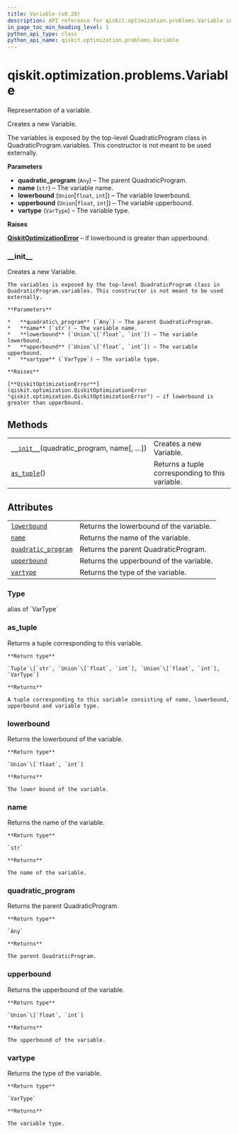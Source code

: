 ```yaml
---
title: Variable (v0.28)
description: API reference for qiskit.optimization.problems.Variable in qiskit v0.28
in_page_toc_min_heading_level: 1
python_api_type: class
python_api_name: qiskit.optimization.problems.Variable
---
```


<span id="qiskit-optimization-problems-variable" />

# qiskit.optimization.problems.Variable

<Class id="qiskit.optimization.problems.Variable" isDedicatedPage={true} github="https://github.com/qiskit-community/qiskit-aqua/tree/stable/0.9/qiskit/optimization/problems/variable.py" signature="Variable(quadratic_program, name, lowerbound=0, upperbound=1e+20, vartype=<VarType.CONTINUOUS: 0>)" modifiers="class">
  Representation of a variable.

  Creates a new Variable.

  The variables is exposed by the top-level QuadraticProgram class in QuadraticProgram.variables. This constructor is not meant to be used externally.

  **Parameters**

  *   **quadratic\_program** (`Any`) – The parent QuadraticProgram.
  *   **name** (`str`) – The variable name.
  *   **lowerbound** (`Union`\[`float`, `int`]) – The variable lowerbound.
  *   **upperbound** (`Union`\[`float`, `int`]) – The variable upperbound.
  *   **vartype** (`VarType`) – The variable type.

  **Raises**

  [**QiskitOptimizationError**](qiskit.optimization.QiskitOptimizationError "qiskit.optimization.QiskitOptimizationError") – if lowerbound is greater than upperbound.

  ### \_\_init\_\_

  <Function id="qiskit.optimization.problems.Variable.__init__" signature="__init__(quadratic_program, name, lowerbound=0, upperbound=1e+20, vartype=<VarType.CONTINUOUS: 0>)">
    Creates a new Variable.

    The variables is exposed by the top-level QuadraticProgram class in QuadraticProgram.variables. This constructor is not meant to be used externally.

    **Parameters**

    *   **quadratic\_program** (`Any`) – The parent QuadraticProgram.
    *   **name** (`str`) – The variable name.
    *   **lowerbound** (`Union`\[`float`, `int`]) – The variable lowerbound.
    *   **upperbound** (`Union`\[`float`, `int`]) – The variable upperbound.
    *   **vartype** (`VarType`) – The variable type.

    **Raises**

    [**QiskitOptimizationError**](qiskit.optimization.QiskitOptimizationError "qiskit.optimization.QiskitOptimizationError") – if lowerbound is greater than upperbound.
  </Function>

  ## Methods

  |                                                                                                                                                |                                                 |
  | ---------------------------------------------------------------------------------------------------------------------------------------------- | ----------------------------------------------- |
  | [`__init__`](#qiskit.optimization.problems.Variable.__init__ "qiskit.optimization.problems.Variable.__init__")(quadratic\_program, name\[, …]) | Creates a new Variable.                         |
  | [`as_tuple`](#qiskit.optimization.problems.Variable.as_tuple "qiskit.optimization.problems.Variable.as_tuple")()                               | Returns a tuple corresponding to this variable. |

  ## Attributes

  |                                                                                                                                           |                                         |
  | ----------------------------------------------------------------------------------------------------------------------------------------- | --------------------------------------- |
  | [`lowerbound`](#qiskit.optimization.problems.Variable.lowerbound "qiskit.optimization.problems.Variable.lowerbound")                      | Returns the lowerbound of the variable. |
  | [`name`](#qiskit.optimization.problems.Variable.name "qiskit.optimization.problems.Variable.name")                                        | Returns the name of the variable.       |
  | [`quadratic_program`](#qiskit.optimization.problems.Variable.quadratic_program "qiskit.optimization.problems.Variable.quadratic_program") | Returns the parent QuadraticProgram.    |
  | [`upperbound`](#qiskit.optimization.problems.Variable.upperbound "qiskit.optimization.problems.Variable.upperbound")                      | Returns the upperbound of the variable. |
  | [`vartype`](#qiskit.optimization.problems.Variable.vartype "qiskit.optimization.problems.Variable.vartype")                               | Returns the type of the variable.       |

  ### Type

  <Attribute id="qiskit.optimization.problems.Variable.Type">
    alias of `VarType`
  </Attribute>

  ### as\_tuple

  <Function id="qiskit.optimization.problems.Variable.as_tuple" signature="as_tuple()">
    Returns a tuple corresponding to this variable.

    **Return type**

    `Tuple`\[`str`, `Union`\[`float`, `int`], `Union`\[`float`, `int`], `VarType`]

    **Returns**

    A tuple corresponding to this variable consisting of name, lowerbound, upperbound and variable type.
  </Function>

  ### lowerbound

  <Attribute id="qiskit.optimization.problems.Variable.lowerbound">
    Returns the lowerbound of the variable.

    **Return type**

    `Union`\[`float`, `int`]

    **Returns**

    The lower bound of the variable.
  </Attribute>

  ### name

  <Attribute id="qiskit.optimization.problems.Variable.name">
    Returns the name of the variable.

    **Return type**

    `str`

    **Returns**

    The name of the variable.
  </Attribute>

  ### quadratic\_program

  <Attribute id="qiskit.optimization.problems.Variable.quadratic_program">
    Returns the parent QuadraticProgram.

    **Return type**

    `Any`

    **Returns**

    The parent QuadraticProgram.
  </Attribute>

  ### upperbound

  <Attribute id="qiskit.optimization.problems.Variable.upperbound">
    Returns the upperbound of the variable.

    **Return type**

    `Union`\[`float`, `int`]

    **Returns**

    The upperbound of the variable.
  </Attribute>

  ### vartype

  <Attribute id="qiskit.optimization.problems.Variable.vartype">
    Returns the type of the variable.

    **Return type**

    `VarType`

    **Returns**

    The variable type.
  </Attribute>
</Class>

